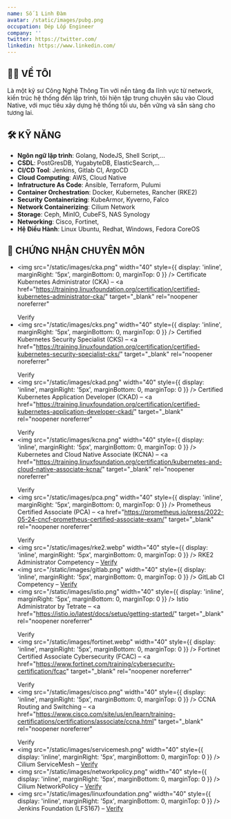 ```yaml
---
name: Số 1 Linh Đàm
avatar: /static/images/pubg.png
occupation: Dép Lốp Engineer
company: ''
twitter: https://twitter.com/
linkedin: https://www.linkedin.com/
---
```


## 👨‍💻 VỀ TÔI

Là một kỹ sư Công Nghệ Thông Tin với nền tảng đa lĩnh vực từ network, kiến trúc hệ thống đến lập trình, tôi hiện tập trung chuyên sâu vào Cloud Native, với mục tiêu xây dựng hệ thống tối ưu, bền vững và sẵn sàng cho tương lai.

## 🛠️ KỸ NĂNG

- **Ngôn ngữ lập trình**: Golang, NodeJS, Shell Script,...
- **CSDL**: PostGresDB, YugabyteDB, ElasticSearch,...
- **CI/CD Tool**: Jenkins, Gitlab CI, ArgoCD
- **Cloud Computing**: AWS, Cloud Native
- **Infratructure As Code**: Ansible, Terraform, Pulumi
- **Container Orchestration**: Docker, Kubernetes, Rancher (RKE2)
- **Security Containerizing**: KubeArmor, Kyverno, Falco
- **Network Containerizing**: Cilium Network
- **Storage**: Ceph, MinIO, CubeFS, NAS Synology
- **Networking**: Cisco, Fortinet,
- **Hệ Điều Hành**: Linux Ubuntu, Redhat, Windows, Fedora CoreOS

## 🏅 CHỨNG NHẬN CHUYÊN MÔN

- <img
    src="/static/images/cka.png"
    width="40"
    style={{ display: 'inline', marginRight: '5px', marginBottom: 0, marginTop: 0 }}
  />
  Certificate Kubernetes Administrator (CKA) –
  <a
    href="https://training.linuxfoundation.org/certification/certified-kubernetes-administrator-cka/"
    target="_blank"
    rel="noopener noreferrer"
  >
    Verify
  </a>
- <img
    src="/static/images/cks.png"
    width="40"
    style={{ display: 'inline', marginRight: '5px', marginBottom: 0, marginTop: 0 }}
  />
  Certified Kubernetes Security Specialist (CKS) –
  <a
    href="https://training.linuxfoundation.org/certification/certified-kubernetes-security-specialist-cks/"
    target="_blank"
    rel="noopener noreferrer"
  >
    Verify
  </a>
- <img
    src="/static/images/ckad.png"
    width="40"
    style={{ display: 'inline', marginRight: '5px', marginBottom: 0, marginTop: 0 }}
  />
  Certified Kubernetes Application Developer (CKAD) –
  <a
    href="https://training.linuxfoundation.org/certification/certified-kubernetes-application-developer-ckad/"
    target="_blank"
    rel="noopener noreferrer"
  >
    Verify
  </a>
- <img
    src="/static/images/kcna.png"
    width="40"
    style={{ display: 'inline', marginRight: '5px', marginBottom: 0, marginTop: 0 }}
  />
  Kubernetes and Cloud Native Associate (KCNA) –
  <a
    href="https://training.linuxfoundation.org/certification/kubernetes-and-cloud-native-associate-kcna/"
    target="_blank"
    rel="noopener noreferrer"
  >
    Verify
  </a>
- <img
    src="/static/images/pca.png"
    width="40"
    style={{ display: 'inline', marginRight: '5px', marginBottom: 0, marginTop: 0 }}
  />
  Prometheus Certified Associate (PCA) –
  <a
    href="https://prometheus.io/press/2022-05-24-cncf-prometheus-certified-associate-exam/"
    target="_blank"
    rel="noopener noreferrer"
  >
    Verify
  </a>
- <img
    src="/static/images/rke2.webp"
    width="40"
    style={{ display: 'inline', marginRight: '5px', marginBottom: 0, marginTop: 0 }}
  />
  RKE2 Administrator Competency –
  <a href="https://docs.rke2.io/" target="_blank" rel="noopener noreferrer">
    Verify
  </a>
- <img
    src="/static/images/gitlab.png"
    width="40"
    style={{ display: 'inline', marginRight: '5px', marginBottom: 0, marginTop: 0 }}
  />
  GitLab CI Competency –
  <a href="https://docs.gitlab.com/ee/ci/" target="_blank" rel="noopener noreferrer">
    Verify
  </a>
- <img
    src="/static/images/istio.png"
    width="40"
    style={{ display: 'inline', marginRight: '5px', marginBottom: 0, marginTop: 0 }}
  />
  Istio Administrator by Tetrate –
  <a
    href="https://istio.io/latest/docs/setup/getting-started/"
    target="_blank"
    rel="noopener noreferrer"
  >
    Verify
  </a>
- <img
    src="/static/images/fortinet.webp"
    width="40"
    style={{ display: 'inline', marginRight: '5px', marginBottom: 0, marginTop: 0 }}
  />
  Fortinet Certified Associate Cybersecurity (FCAC) –
  <a
    href="https://www.fortinet.com/training/cybersecurity-certification/fcac"
    target="_blank"
    rel="noopener noreferrer"
  >
    Verify
  </a>
- <img
    src="/static/images/cisco.png"
    width="40"
    style={{ display: 'inline', marginRight: '5px', marginBottom: 0, marginTop: 0 }}
  />
  CCNA Routing and Switching –
  <a
    href="https://www.cisco.com/site/us/en/learn/training-certifications/certifications/associate/ccna.html"
    target="_blank"
    rel="noopener noreferrer"
  >
    Verify
  </a>
- <img
    src="/static/images/servicemesh.png"
    width="40"
    style={{ display: 'inline', marginRight: '5px', marginBottom: 0, marginTop: 0 }}
  />
  Cilium ServiceMesh –
  <a href="https://isovalent.com/product/" target="_blank" rel="noopener noreferrer">
    Verify
  </a>
- <img
    src="/static/images/networkpolicy.png"
    width="40"
    style={{ display: 'inline', marginRight: '5px', marginBottom: 0, marginTop: 0 }}
  />
  Cilium NetworkPolicy –
  <a href="https://isovalent.com/product/" target="_blank" rel="noopener noreferrer">
    Verify
  </a>
- <img
    src="/static/images/linuxfoundation.png"
    width="40"
    style={{ display: 'inline', marginRight: '5px', marginBottom: 0, marginTop: 0 }}
  />
  Jenkins Foundation (LFS167) –
  <a href="https://isovalent.com/product/" target="_blank" rel="noopener noreferrer">
    Verify
  </a>
